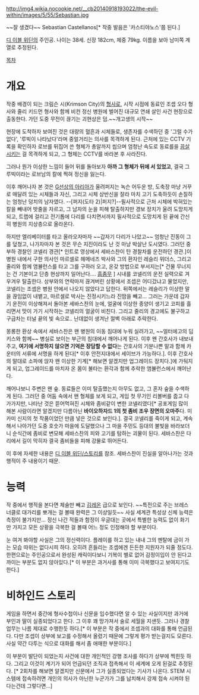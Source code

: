 http://img4.wikia.nocookie.net/__cb20140918193022/the-evil-within/images/5/55/Sebastian.jpg

~~잘 생겼다~~
Sebastian Castellanos[* 작중 발음은 '카스티야노스'쯤 된다.]

[[디 이블 위딘]]의 주인공. 나이는 38세. 신장 182cm, 체중 79kg. 이름을 보아 남미쪽 계열로 추정된다.

[[목차]]

= 개요 =


작중 배경이 되는 크림슨 시(Krimson City)의 [[형사]]로, 시작 시점에 동료인 조셉 오다 형사와 줄리 키드먼 형사와 함께 비컨 정신 병원에 벌어진 대규모 연쇄 살인 사건 현장으로 출동한다. 가던 도중 무전이 끊기는 괴현상은 덤.~~개고생의 시작~~

현장에 도착하자 보여진 것은 대량의 혈흔과 시체들로, 생존자를 수색하던 중 '그럴 수가 없다', '루빅이 나타났다'라며 중얼거리는 의사를 목격하게 된다. 근처에 있는 CCTV 기록을 확인하자 로브를 뒤집어 쓴 형체가 총알까지 씹으며 엄청난 속도로 동료를을 [[끔살]]시키는 걸 목격하게 되고, 그 형체는 CCTV를 바라본 후 사라진다.

그러나 뭔가 이상한 느낌이 들어 뒤를 돌아보자 '''아까 그 형체가 뒤에 서 있었고''', 결국 그 루빅이라는 로브남의 칼에 찍혀 정신을 잃는다.

이후 깨어나자 본 것은 [[G선상의 아리아]]가 울려퍼지는 녹슨 어두운 방, 도축장 마냥 거꾸로 매달려 있는 시체들과 자신, 그리고 시체 상반신을 잘라 마치 고기 도축하듯이 손질하는 엄청난 덩치의 남자였다. --[퍼지(도타 2)|퍼지?]--필사적으로 근처 시체에 박혀있는 칼을 빼내어 밧줄을 자르고, 그 남자의 눈을 피해 탈출하지만 경보 장치가 울려 도망치게 되고, 트랩에 걸리고 전기톱에 다리를 다치면서까지 필사적으로 도망치게 된 끝에 간신히 병원의 지상층으로 올라온다.

하지만 엘리베이터를 타고 올라오자마자 ~~갑자기 다리가 나았고~~ 엄청난 진동이 그를 덮쳤고, 나가자마자 본 것은 무슨 지진이라도 난 것 마냥 박살난 도시였다. 그러던 중 부하 경찰인 코넬리 경관[* 인트로 영상에서 세바스찬이 탄 경찰차를 운전하던 경관.]이 병원 내에서 구한 의사인 마르셀로 헤메네즈 박사와 그의 환자인 레슬리 위더스, 그리고 줄리와 함께 앰뷸런스를 타고 그를 구하러 오고, 온갖 방법으로 부서지는[* 건물 무너지는 건 기본이고 단층 현상까지 일어난다.... [[흠좀무]] ] 시내를 코넬리의 운전 실력으로 겨우겨우 탈출한다. 상부와의 연락마저 끊겨버린 상황에서 조셉은 어디갔냐고 물었지만, 코넬리는 조셉은 병원 안에서 나오지 않았다고 답한다. 뒤쪽에서는 레슬리가 이상한 말을 끊임없이 내뱉고, 마르셀로 박사는 진정시키느라 진땀을 빼고... 그러는 가운데 갑자기 운전이 이상해져서 돌아본 세바스찬의 눈에, 얼굴에 이상한 종양이 생기고 코피를 흘리면서 맛이 가기 시작하는 코넬리의 얼굴이 비친다. 그리고 줄리의 경고에도 불구하고 구급차는 터널 끝의 빛 속으로.. 난데없이 생겨난 절벽 아래로 추락한다.

몽롱한 환상 속에서 세바스찬은 왠 병원의 이동 침대에 누워 실려가고, ~~얼터에고의 딥키스와 함께~~ 병실로 보이는 부근의 침대에서 깨어나게 된다. 이후 왠 간호사가 내보내 주고, '''여기에 서명하지 않으면 기억은 장담할 수 없다'''는 간호사의 기분나쁜 말과 함께 카운터의 서류에 서명을 하게 된다[* 이후 안전지대에서 세이브가 가능하다.]. 이후 간호사의 말대로 소파에 앉자 왠 이상한 기계[* 해보면 알겠지만 업그레이드 장치다.]에 가둬지게 되고, 업그레이드를 마치자 온 몸이 불타는 환각과 함께 추락한 앰뷸런스에서 깨어난다.

깨어나보니 주변은 왠 숲. 동료들은 이미 탈출했는지 아무도 없고, 그 혼자 숲을 수색하게 된다. 그러던 중 어둠 속에서 왠 형체를 보게 되고, 게임 첫 무기인 리볼버를 줍고 다가가지만, 나타난 것은 뜯어먹혀진 시체와 좀비같이 변한 코넬리였다[* 공포게임 많이 해본 사람이라면 알겠지만 다름아닌 '''바이오하자드 1의 첫 좀비 조우 장면의 오마주'''다. 미카미 신지의 첫 작품이었던 만큼 넣은 것으로 보인다.]. 결국 코넬리를 죽이게 되고, 계속해서 나아가던 도중 호숫가 마을에 도달했으나 그 마을 주민도 등대의 불빛을 바라보더니 순식간에 좀비로 변모해 세바스찬의 피와 고기를 탐하는 괴물이 된다. 세바스찬은 다리에서 길이 막히자 결국 좀비들을 피해 강물로 뛰어든다.

이 후에 자세한 내용은 [[디 이블 위딘/스토리]]를 참조. 세바스찬이 진실을 알아나가는 것과 행적이 주 내용이기 때문.


= 능력 =

작 중에서 행적을 본다면 체술만 빼고 [[김레온]] 급으로 보인다. ~~특전으로 주는 브레스 너클로 대가리를 뽀개는 걸 볼때 완력은 그 이상일듯~~ 사실 세계관 특성상 신체 능력은 측정이 불가지만... 정신 나간 적들과 함정이 우글대는 곳에서 특별한 능력도 없이 화기만 가지고 모든 상황을 극복한 걸 볼때 어느 정도 인정해야 할 부분이다.

눈 여겨 봐야할 사실은 그의 정신력이다. 플레이를 하고 있는 내내 그의 멘탈에 금이 가는 모습 따위는 없다시피 하다. 오히려 흔들리는 조셉에겐 든든한 지원자가 되줄 정도다. 한편으로는 주인공으로서 완성된 캐릭이다보니 기복이 별로 없어 감정이입이 안 된다고 까이는 부분도 없지 않아있다.[* 이 부분은 과거사를 통해 이미 극복했다고 보여지기도 한다.]

= 비하인드 스토리 =

게임을 하면서 중간에 형사수첩이나 신문을 입수했다면 알 수 있는 사실이지만 과거에 부인과 딸이 실종되었다고 한다. 그 이후 꽤 망가져서 술로 세월을 지샌듯. 그러나 경찰 업무는 나름 제대로 수행한듯 하다.[* 이 부분은 작 중에서 조셉과의 대화를 통해 언급된다. 다만 조셉이 상부에 보고를 수정해서 올렸기 때문에 그렇게 평가 받는걸지도 모른다. 사실 약간 다투는 식으로 대화를 해서 좀 애매한 부분이다.]

이 부분이 발단이 되었는지 사건에 대한 개인적인 강행 조사를 하다가 상부에 찍힌듯 하다. 그리고 이것이 계기가 되어 언급되던 조직과 접촉해서 이 세계에 오게 된걸로 추정된다. [* 2회차를 해보면 알겠지만 신문에서 그가 실종되었다는 기사가 나온다. STEM 시스템에 접속하려면 개인의 의사가 아닌한 누군가가 그를 납치해서 강제 접속 시켜야 된다는건데 그렇다면...] 
